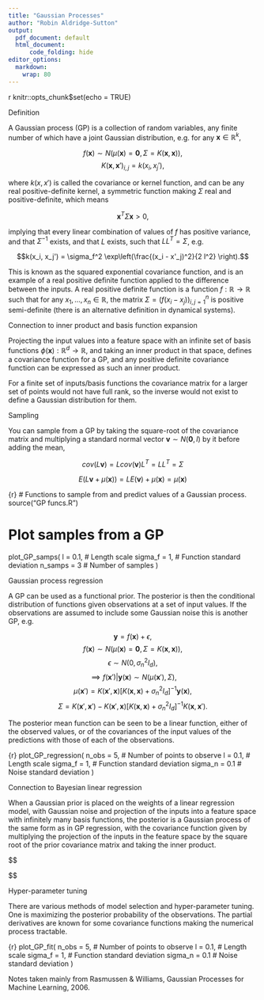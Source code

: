 ```yaml
---
title: "Gaussian Processes"
author: "Robin Aldridge-Sutton"
output:
  pdf_document: default
  html_document: 
      code_folding: hide
editor_options: 
  markdown: 
    wrap: 80
---
```


{r setup, include=FALSE}
knitr::opts_chunk$set(echo = TRUE)

Definition

A Gaussian process (GP) is a collection of random variables, any finite number of which have a joint Gaussian distribution, e.g. for any $\mathbf{x} \in \mathbb{R}^k,$

$$f(\mathbf{x}) \sim N(\mu(\mathbf{x}) = \mathbf{0}, \Sigma = K(\mathbf{x}, \mathbf{x})),$$ $$K(\mathbf{x}, \mathbf{x}')_{i, j} = k(x_i, x_j'),$$

where $k(x, x')$ is called the covariance or kernel function, and can be any real positive-definite kernel, a symmetric function making $\Sigma$ real and positive-definite, which means

$$
\mathbf{x}^T \Sigma \mathbf{x} > 0,
$$

implying that every linear combination of values of $f$ has positive variance, and that $\Sigma^{-1}$ exists, and that $L$ exists, such that $L L^T = \Sigma$, e.g.

$$k(x_i, x_j') = \sigma_f^2 \exp\left(\frac{(x_i - x'_j)^2}{2 l^2} \right).$$

This is known as the squared exponential covariance function, and is an example of a real positive definite function applied to the difference between the inputs. A real positive definite function is a function $f:\mathbb{R} \rightarrow \mathbb{R}$ such that for any $x_1, ..., x_n \in \mathbb{R}$, the matrix $\Sigma = (f(x_i - x_j))_{i, j = 1}^n$ is positive semi-definite (there is an alternative definition in dynamical systems).

Connection to inner product and basis function expansion

Projecting the input values into a feature space with an infinite set of basis functions $\phi(\mathbf{x}):\mathbb{R}^d \rightarrow \mathbb{R}$, and taking an inner product in that space, defines a covariance function for a GP, and any positive definite covariance function can be expressed as such an inner product.

For a finite set of inputs/basis functions the covariance matrix for a larger set of points would not have full rank, so the inverse would not exist to define a Gaussian distribution for them.

Sampling

You can sample from a GP by taking the square-root of the covariance matrix and multiplying a standard normal vector $\mathbf{v} \sim N(\mathbf{0}, I)$ by it before adding the mean,

$$
cov(L\mathbf{v}) = Lcov(\mathbf{v})L^T = LL^T = \Sigma
$$

$$
E(L\mathbf{v} + \mu(\mathbf{x})) = LE(\mathbf{v}) + \mu(\mathbf{x}) = \mu(\mathbf{x})
$$

{r}
# Functions to sample from and predict values of a Gaussian process.
source("GP funcs.R")

# Plot samples from a GP
plot_GP_samps(
  l = 0.1, # Length scale
  sigma_f = 1, # Function standard deviation
  n_samps = 3 # Number of samples
)

Gaussian process regression

A GP can be used as a functional prior. The posterior is then the conditional distribution of functions given observations at a set of input values. If the observations are assumed to include some Gaussian noise this is another GP, e.g.

$$\mathbf{y} = f(\mathbf{x}) + \epsilon,$$ $$f(\mathbf{x}) \sim N(\mu(\mathbf{x}) = \mathbf{0}, \Sigma = K(\mathbf{x}, \mathbf{x})),$$ $$ \epsilon \sim N(0, \sigma_n^2 I_d),$$ $$\implies f(\mathbf{x}')|\mathbf{y}(\mathbf{x}) \sim N(\mu(\mathbf{x}'), \Sigma),$$ $$\mu(\mathbf{x}') = K(\mathbf{x}', \mathbf{x}) [K(\mathbf{x}, \mathbf{x}) + \sigma_n^2 I_d]^{-1} \mathbf{y}(\mathbf{x}),$$ $$\Sigma = K(\mathbf{x}', \mathbf{x}') - K(\mathbf{x}', \mathbf{x}) [K(\mathbf{x}, \mathbf{x}) + \sigma_n^2 I_d]^{-1} K(\mathbf{x}, \mathbf{x}').$$

The posterior mean function can be seen to be a linear function, either of the observed values, or of the covariances of the input values of the predictions with those of each of the observations.

{r}
plot_GP_regression(
  n_obs = 5, # Number of points to observe
  l = 0.1, # Length scale
  sigma_f = 1, # Function standard deviation
  sigma_n = 0.1 # Noise standard deviation
)

Connection to Bayesian linear regression

When a Gaussian prior is placed on the weights of a linear regression model, with Gaussian noise and projection of the inputs into a feature space with infinitely many basis functions, the posterior is a Gaussian process of the same form as in GP regression, with the covariance function given by multiplying the projection of the inputs in the feature space by the square root of the prior covariance matrix and taking the inner product.

$$

$$

Hyper-parameter tuning

There are various methods of model selection and hyper-parameter tuning. One is maximizing the posterior probability of the observations. The partial derivatives are known for some covariance functions making the numerical process tractable.

{r}
plot_GP_fit(
  n_obs = 5, # Number of points to observe
  l = 0.1, # Length scale
  sigma_f = 1, # Function standard deviation
  sigma_n = 0.1 # Noise standard deviation
)

Notes taken mainly from Rasmussen & Williams, Gaussian Processes for Machine Learning, 2006.
